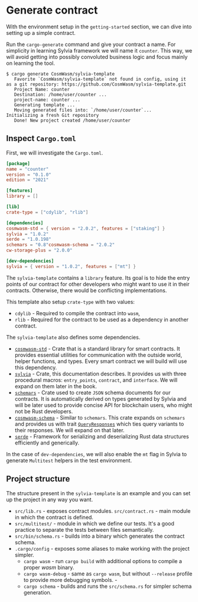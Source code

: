 # Generate contract

With the environment setup in the `getting-started` section, we can dive into
setting up a simple contract.

Run the `cargo-generate` command and give your contract a name. For simplicity
in learning Sylvia framework we will name it `counter`. This way, we will avoid
getting into possibly convoluted business logic and focus mainly on learning the
tool.

```shell
$ cargo generate CosmWasm/sylvia-template
   Favorite `CosmWasm/sylvia-template` not found in config, using it as a git repository: https://github.com/CosmWasm/sylvia-template.git
   Project Name: counter
   Destination: /home/user/counter ...
   project-name: counter ...
   Generating template ...
   Moving generated files into: `/home/user/counter`...
Initializing a fresh Git repository
   Done! New project created /home/user/counter
```

## Inspect `Cargo.toml`

First, we will investigate the `Cargo.toml`.

```toml
[package]
name = "counter"
version = "0.1.0"
edition = "2021"

[features]
library = []

[lib]
crate-type = ["cdylib", "rlib"]

[dependencies]
cosmwasm-std = { version = "2.0.2", features = ["staking"] }
sylvia = "1.0.2"
serde = "1.0.198"
schemars = "0.8"cosmwasm-schema = "2.0.2"
cw-storage-plus = "2.0.0"

[dev-dependencies]
sylvia = { version = "1.0.2", features = ["mt"] }
```

The `sylvia-template` contains a `library` feature. Its goal is to hide the
entry points of our contract for other developers who might want to use it in
their contracts. Otherwise, there would be conflicting implementations.

This template also setup `crate-type` with two values:

- `cdylib` - Required to compile the contract into `wasm`,
- `rlib` - Required for the contract to be used as a dependency in another
  contract.

The `sylvia-template` also defines some dependencies.

- [`cosmwasm-std`](https://docs.rs/cosmwasm-std/latest/cosmwasm_std/) - Crate
  that is a standard library for smart contracts. It provides essential
  utilities for communication with the outside world, helper functions, and
  types. Every smart contract we will build will use this dependency.
- [`sylvia`](https://docs.rs/sylvia/latest/sylvia/) - Crate, this documentation
  describes. It provides us with three procedural macros: `entry_points`,
  `contract`, and `interface`. We will expand on them later in the book.
- [`schemars`](https://docs.rs/schemars/latest/schemars/index.html) - Crate used
  to create `JSON` schema documents for our contracts. It is automatically
  derived on types generated by Sylvia and will be later used to provide concise
  API for blockchain users, who might not be Rust developers.
- [`cosmwasm-schema`](https://docs.rs/cosmwasm-schema/latest/cosmwasm_schema/) -
  Similar to `schemars`. This crate expands on `schemars` and provides us with
  trait
  [`QueryResponses`](https://docs.rs/cosmwasm-schema/latest/cosmwasm_schema/trait.QueryResponses.html)
  which ties query variants to their responses. We will expand on that later.
- [`serde`](https://docs.rs/serde/latest/serde/) - Framework for serializing and
  deserializing Rust data structures efficiently and generically.

In the case of `dev-dependencies`, we will also enable the `mt` flag in Sylvia
to generate `Multitest` helpers in the test environment.

## Project structure

The structure present in the `sylvia-template` is an example and you can set up
the project in any way you want.

- `src/lib.rs` - exposes contract modules. `src/contract.rs` - main module in
  which the contract is defined.
- `src/multitest/` - module in which we define our tests. It's a good practice
  to separate the tests between files semantically.
- `src/bin/schema.rs` - builds into a binary which generates the contract
  schema.
- `.cargo/config` - exposes some aliases to make working with the project
  simpler.
  - `cargo wasm` - run `cargo build` with additional options to compile a proper
    _wasm_ binary.
  - `cargo wasm-debug` - same as `cargo wasm`, but without `--release` profile
    to provide more debugging symbols. -
  - `cargo schema` - builds and runs the `src/schema.rs` for simpler schema
    generation.
